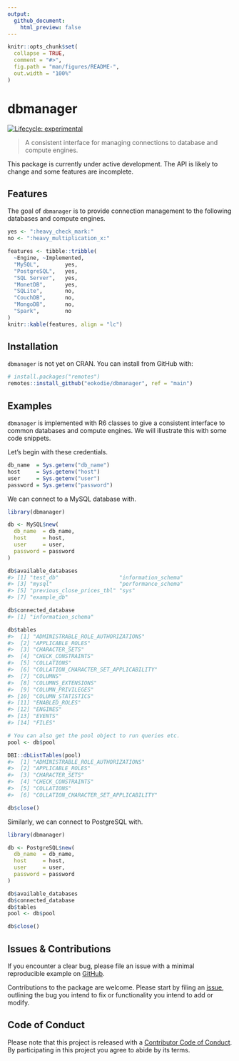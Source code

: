 ```yaml
---
output: 
  github_document:
    html_preview: false
---
```


<!-- README.md is generated from README.Rmd. Please edit that file -->

```r
knitr::opts_chunk$set(
  collapse = TRUE,
  comment = "#>",
  fig.path = "man/figures/README-",
  out.width = "100%"
)
```

# dbmanager

<div align="center">
<!-- hex -->
<!-- <img src="./man/figures/logo.png" height = "200px" /> -->

<!-- badges: start -->
<!-- Experimental -->
[![Lifecycle: experimental](https://img.shields.io/badge/lifecycle-experimental-orange.svg)](https://www.tidyverse.org/lifecycle/#experimental) 
<!-- badges: end -->

<!-- links start -->
<!-- links end -->

</div>


> A consistent interface for managing connections to database and compute engines.

This package is currently under active development. The API is likely to change and some features are incomplete.

## Features

The goal of `dbmanager` is to provide connection management to the following databases and compute engines.

```r
yes <- ":heavy_check_mark:"
no <- ":heavy_multiplication_x:"

features <- tibble::tribble(
  ~Engine, ~Implemented,
  "MySQL",        yes,
  "PostgreSQL",   yes,
  "SQL Server",   yes,
  "MonetDB",      yes,
  "SQLite",       no,
  "CouchDB",      no,
  "MongoDB",      no,
  "Spark",        no
)
knitr::kable(features, align = "lc")
```

## Installation

`dbmanager` is not yet on CRAN. You can install from GitHub with:
```r
# install.packages("remotes")
remotes::install_github("eokodie/dbmanager", ref = "main")
```

## Examples

`dbmanager` is implemented with R6 classes to give a consistent interface to common databases and compute engines. We will illustrate this with some code snippets.

Let's begin with these credentials.
```r
db_name  = Sys.getenv("db_name")
host     = Sys.getenv("host") 
user     = Sys.getenv("user") 
password = Sys.getenv("password")
```


We can connect to a MySQL database with.
```r
library(dbmanager)

db <- MySQL$new(
  db_name  = db_name,
  host     = host, 
  user     = user, 
  password = password
)

db$available_databases
#> [1] "test_db"                   "information_schema"       
#> [3] "mysql"                     "performance_schema"       
#> [5] "previous_close_prices_tbl" "sys"                      
#> [7] "example_db"

db$connected_database
#> [1] "information_schema"

db$tables
#>  [1] "ADMINISTRABLE_ROLE_AUTHORIZATIONS"    
#>  [2] "APPLICABLE_ROLES"                     
#>  [3] "CHARACTER_SETS"                       
#>  [4] "CHECK_CONSTRAINTS"                    
#>  [5] "COLLATIONS"                           
#>  [6] "COLLATION_CHARACTER_SET_APPLICABILITY"
#>  [7] "COLUMNS"                              
#>  [8] "COLUMNS_EXTENSIONS"                   
#>  [9] "COLUMN_PRIVILEGES"                    
#> [10] "COLUMN_STATISTICS"                    
#> [11] "ENABLED_ROLES"                        
#> [12] "ENGINES"                              
#> [13] "EVENTS"                               
#> [14] "FILES"                                

# You can also get the pool object to run queries etc.
pool <- db$pool

DBI::dbListTables(pool)
#>  [1] "ADMINISTRABLE_ROLE_AUTHORIZATIONS"    
#>  [2] "APPLICABLE_ROLES"                     
#>  [3] "CHARACTER_SETS"                       
#>  [4] "CHECK_CONSTRAINTS"                    
#>  [5] "COLLATIONS"                           
#>  [6] "COLLATION_CHARACTER_SET_APPLICABILITY"

db$close()
```

Similarly, we can connect to PostgreSQL with.
```r
library(dbmanager)

db <- PostgreSQL$new(
  db_name  = db_name,
  host     = host, 
  user     = user, 
  password = password
)

db$available_databases
db$connected_database
db$tables
pool <- db$pool

db$close()
```


## Issues & Contributions

If you encounter a clear bug, please file an issue with a minimal reproducible example on [GitHub](https://github.com/eokodie/dbmanager/issues). 

Contributions to the package are welcome. Please start by filing an [issue](https://github.com/eokodie/dbmanager/issues), outlining the bug you intend to fix or functionality you intend to add or modify.

## Code of Conduct

Please note that this project is released with a [Contributor Code of Conduct](.github/CODE_OF_CONDUCT.md). By participating in this project you agree to abide by its terms.

